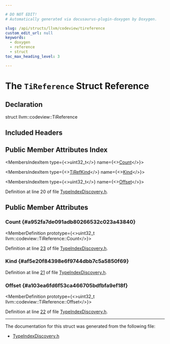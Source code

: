 ```yaml
---

# DO NOT EDIT!
# Automatically generated via docusaurus-plugin-doxygen by Doxygen.

slug: /api/structs/llvm/codeview/tireference
custom_edit_url: null
keywords:
  - doxygen
  - reference
  - struct
toc_max_heading_level: 3

---
```





# The `TiReference` Struct Reference

<DoxygenPage pluginConfig={pluginConfig}>



## Declaration

<CodeBlock>struct llvm::codeview::TiReference</CodeBlock>

## Included Headers

<IncludesList>
<IncludesListItem
  filePath="llvm/DebugInfo/CodeView/TypeIndexDiscovery.h"
  permalink="/docs/api/files/include/include/llvm/include/llvm/debuginfo/include/llvm/debuginfo/codeview/typeindexdiscovery-h"
  isLocal="true" />
</IncludesList>

## Public Member Attributes Index

<MembersIndex>

<MembersIndexItem
  type={<>uint32&#95;t</>}
  name={<><a href="#a952fa7de091adb80266532c023a43840">Count</a></>}>
</MembersIndexItem>

<MembersIndexItem
  type={<><a href="/docs/api/namespaces/llvm/codeview/#a15b96719effacbb3d6e211f4ef768d98">TiRefKind</a></>}
  name={<><a href="#af5e20f84398e6f9744dbb7c5a5850f69">Kind</a></>}>
</MembersIndexItem>

<MembersIndexItem
  type={<>uint32&#95;t</>}
  name={<><a href="#a103ea6fd6f53ca466705bdfbfa9ef18f">Offset</a></>}>
</MembersIndexItem>

</MembersIndex>


Definition at line 20 of file <a href="/docs/api/files/include/include/llvm/include/llvm/debuginfo/include/llvm/debuginfo/codeview/typeindexdiscovery-h">TypeIndexDiscovery.h</a>.

<SectionDefinition>

## Public Member Attributes

### Count {#a952fa7de091adb80266532c023a43840}

<MemberDefinition
  prototype={<>uint32&#95;t llvm::codeview::TiReference::Count</>}>

Definition at line <a href="/docs/api/files/include/include/llvm/include/llvm/debuginfo/include/llvm/debuginfo/codeview/typeindexdiscovery-h/#l00023">23</a> of file <a href="/docs/api/files/include/include/llvm/include/llvm/debuginfo/include/llvm/debuginfo/codeview/typeindexdiscovery-h">TypeIndexDiscovery.h</a>.
</MemberDefinition>

### Kind {#af5e20f84398e6f9744dbb7c5a5850f69}

<MemberDefinition
  prototype="TiRefKind llvm::codeview::TiReference::Kind">

Definition at line <a href="/docs/api/files/include/include/llvm/include/llvm/debuginfo/include/llvm/debuginfo/codeview/typeindexdiscovery-h/#l00021">21</a> of file <a href="/docs/api/files/include/include/llvm/include/llvm/debuginfo/include/llvm/debuginfo/codeview/typeindexdiscovery-h">TypeIndexDiscovery.h</a>.
</MemberDefinition>

### Offset {#a103ea6fd6f53ca466705bdfbfa9ef18f}

<MemberDefinition
  prototype={<>uint32&#95;t llvm::codeview::TiReference::Offset</>}>

Definition at line <a href="/docs/api/files/include/include/llvm/include/llvm/debuginfo/include/llvm/debuginfo/codeview/typeindexdiscovery-h/#l00022">22</a> of file <a href="/docs/api/files/include/include/llvm/include/llvm/debuginfo/include/llvm/debuginfo/codeview/typeindexdiscovery-h">TypeIndexDiscovery.h</a>.
</MemberDefinition>

</SectionDefinition>

<hr/>

The documentation for this struct was generated from the following file:

<ul>
<li><a href="/docs/api/files/include/include/llvm/include/llvm/debuginfo/include/llvm/debuginfo/codeview/typeindexdiscovery-h">TypeIndexDiscovery.h</a></li>
</ul>

</DoxygenPage>
